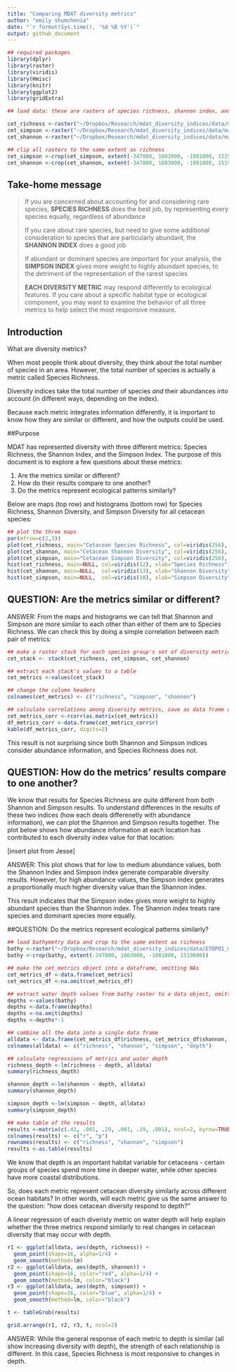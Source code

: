 ```yaml
---
title: "Comparing MDAT diversity metrics"
author: "emily shumchenia"
date: "`r format(Sys.time(), '%d %B %Y')`"
output: github_document
---
```


```r

## required packages
library(dplyr)
library(raster)
library(viridis)
library(Hmisc)
library(knitr)
library(ggplot2)
library(gridExtra)

## load data: these are rasters of species richness, shannon index, and simpson index for mdat cetacean models.

cet_richness <-raster("~/Dropbox/Research/mdat_diversity_indices/data/mammal_richness_Cetaceans.tif")
cet_simpson <-raster("~/Dropbox/Research/mdat_diversity_indices/data/mammal_simpson_Cetaceans.tif")
cet_shannon <-raster("~/Dropbox/Research/mdat_diversity_indices/data/mammal_shannon_Cetaceans.tif")

## clip all rasters to the same extent as richness
cet_simpson <-crop(cet_simpson, extent(-347000, 1803000, -1081000, 1519000))
cet_shannon <-crop(cet_shannon, extent(-347000, 1803000, -1081000, 1519000))

```
## Take-home message
> If you are concerned about accounting for and considering rare species, **SPECIES RICHNESS** does the best job, by representing every species equally, regardless of abundance
>
> If you care about rare species, but need to give some additional consideration to species that are particularly abundant, the **SHANNON INDEX** does a good job
>
> If abundant or dominant species are important for your analysis, the **SIMPSON INDEX** gives more weight to highly abundant species, to the detriment of the representation of the rarest species
>
> **EACH DIVERSITY METRIC** may respond differently to ecological features. If you care about a specific habitat type or ecological component, you may want to examine the behavior of all three metrics to help select the most responsive measure.

## Introduction
What are diversity metrics?  

When most people think about diversity, they think about the total number of species in an area. However, the total number of species is actually a metric called Species Richness.  

Diversity indices take the total number of species *and* their abundances into account (in different ways, depending on the index).  

Because each metric integrates information differently, it is important to know how they are similar or different, and how the outputs could be used.


##Purpose

MDAT has represented diversity with three different metrics: Species Richness, the Shannon Index, and the Simpson Index. The purpose of this document is to explore a few questions about these metrics:  

1. Are the metrics similar or different?
2. How do their  results compare to one another?
3. Do the metrics represent ecological patterns similarly?

Below are maps (top row) and histograms (bottom row) for Species Richness, Shannon Diversity, and Simpson Diversity for all cetacean species:  

```r

## plot the three maps
par(mfrow=c(2,3))
plot(cet_richness, main="Cetacean Species Richness", col=viridis(256), axes=FALSE)
plot(cet_shannon, main="Cetacean Shannon Diversity", col=viridis(256), axes=FALSE)
plot(cet_simpson, main="Cetacean Simpson Diversity", col=viridis(256), axes=FALSE)
hist(cet_richness, main=NULL, col=viridis(12), xlab="Species Richness")
hist(cet_shannon, main=NULL,  col=viridis(13), xlab="Shannon Diversity")
hist(cet_simpson, main=NULL,  col=viridis(18), xlab="Simpson Diversity")

```

## QUESTION: Are the metrics similar or different?
ANSWER: From the maps and histograms we can tell that Shannon and Simpson are more similar to each other than either of them are to Species Richness. We can check this by doing a simple correlation between each pair of metrics:  

```r

## make a raster stack for each species group's set of diversity metrics
cet_stack <- stack(cet_richness, cet_simpson, cet_shannon)

## extract each stack's values to a table
cet_metrics <-values(cet_stack)

## change the column headers
colnames(cet_metrics) <- c("richness", "simpson", "shannon")

## calculate correlations among diversity metrics, save as data frame object, display the table
cet_metrics_corr <-rcorr(as.matrix(cet_metrics))
df_metrics_corr <-data.frame(cet_metrics_corr$r)
kable(df_metrics_corr, digits=2)

```

This result is not surprising since both Shannon and Simpson indices consider abundance information, and Species Richness does not.

## QUESTION: How do the metrics' results compare to one another?
We know that results for Species Richness are quite different from both Shannon and Simpson results. To understand differences in the results of these two indices (how each deals differenetly with abundance information), we can plot the Shannon and Simpson results together. The plot below shows how abundance information at each location has contributed to each diversity index value for that location:  

[insert plot from Jesse]  

ANSWER: This plot shows that for low to medium abundance values, both the Shannon Index and Simpson index generate comparable diversity results. However, for high abundance values, the Simpson index generates a proportionally much higher diversity value than the Shannon index.  

This result indicates that the Simpson index gives more weight to highly abundant species than the Shannon index. The Shannon index treats rare species and dominant species more equally.

##QUESTION: Do the metrics represent ecological patterns similarly?
```r

## load bathymetry data and crop to the same extent as richness
bathy <-raster("~/Dropbox/Research/mdat_diversity_indices/data/ETOPO1_mdat.tif")
bathy <-crop(bathy, extent(-347000, 1803000, -1081000, 1519000))

## make the cet_metrics object into a dataframe, omitting NAs
cet_metrics_df <-data.frame(cet_metrics)
cet_metrics_df <-na.omit(cet_metrics_df)

## extract water depth values from bathy raster to a data object, omitting NAs and reversing sign
depths <-values(bathy)
depths <-data.frame(depths)
depths <-na.omit(depths)
depths <-depths*-1

## combine all the data into a single data frame
alldata <- data.frame(cet_metrics_df$richness, cet_metrics_df$shannon, cet_metrics_df$simpson, depths$depths)
colnames(alldata) <- c("richness", "shannon", "simpson", "depth")

## calculate regressions of metrics and water depth
richness_depth <-lm(richness ~ depth, alldata)
summary(richness_depth)

shannon_depth <-lm(shannon ~ depth, alldata)
summary(shannon_depth)

simpson_depth <-lm(simpson ~ depth, alldata)
summary(simpson_depth)

## make table of the results
results <-matrix(c(.41, .001, .29, .001, .19, .001), ncol=2, byrow=TRUE)
colnames(results) <- c("r", "p")
rownames(results) <- c("richness", "shannon", "simpson")
results <-as.table(results)

```
We know that depth is an important habitat variable for cetaceans - certain groups of species spend more time in deeper water, while other species have more coastal distributions.  

So, does each metric represent cetacean diversity similarly across different ocean habitats? In other words, will each metric give us the same answer to the question: "how does cetacean diversity respond to depth?"   

A linear regression of each diveristy metric on water depth will help explain whether the three metrics respond similarly to real changes in cetacean diversity that may occur with depth.  

```r

r1 <- ggplot(alldata, aes(depth, richness)) + 
  geom_point(shape=16, alpha=1/4) +
  geom_smooth(method=lm)
r2 <- ggplot(alldata, aes(depth, shannon)) +
  geom_point(shape=16, color="red", alpha=1/4) +
  geom_smooth(method=lm, color="black")
r3 <- ggplot(alldata, aes(depth, simpson)) +
  geom_point(shape=16, color="blue", alpha=1/4) +
  geom_smooth(method=lm, color="black")

t <- tableGrob(results)

grid.arrange(r1, r2, r3, t, ncol=2)

```

ANSWER: While the general response of each metric to depth is similar (all show increasing diversity with depth), the strength of each relationship is different. In this case, Species Richness is most responsive to changes in depth.



